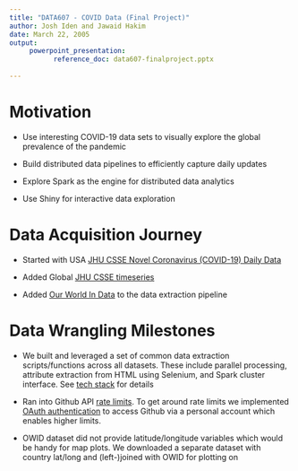 ```yaml
---
title: "DATA607 - COVID Data (Final Project)"
author: Josh Iden and Jawaid Hakim 
date: March 22, 2005
output:
     powerpoint_presentation:
           reference_doc: data607-finalproject.pptx
    
---
```


# Motivation

- Use interesting COVID-19 data sets to visually explore the global prevalence of the pandemic

- Build distributed data pipelines to efficiently capture daily updates

- Explore Spark as the engine for distributed data analytics

- Use Shiny for interactive data exploration

# Data Acquisition Journey

- Started with USA [JHU CSSE Novel Coronavirus (COVID-19) Daily Data](https://github.com/CSSEGISandData/COVID-19/tree/master/csse_covid_19_data/csse_covid_19_daily_reports_us)

- Added Global [JHU CSSE timeseries](https://github.com/CSSEGISandData/COVID-19/tree/master/csse_covid_19_data/csse_covid_19_time_series)

- Added [Our World In Data](https://ourworldindata.org/coronavirus) to the data extraction pipeline 

# Data Wrangling Milestones

- We built and leveraged a set of common data extraction scripts/functions across all datasets. These include parallel processing, attribute extraction from HTML using Selenium, and Spark cluster interface. See [tech stack](https://github.com/himalayahall/DATA607-FINALPROJECT/blob/master/PROPOSAL.md#tech-stack-so-far) for details

- Ran into Github API [rate limits](https://docs.github.com/en/rest/overview/resources-in-the-rest-api#rate-limiting). To get around rate limits we implemented [OAuth authentication](https://docs.github.com/en/developers/apps/building-oauth-apps/authorizing-oauth-apps) to access Github via a personal account which enables higher limits.

- OWID dataset did not provide latitude/longitude variables which would be handy for map plots. We downloaded a separate dataset with country lat/long and (left-)joined with OWID for plotting on
